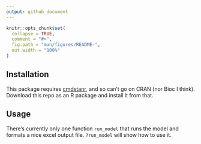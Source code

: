 ```yaml
---
output: github_document
---
```


```r
knitr::opts_chunk$set(
  collapse = TRUE,
  comment = "#>",
  fig.path = "man/figures/README-",
  out.width = "100%"
)
```



## Installation

This package requires [cmdstanr](https://mc-stan.org/cmdstanr/articles/cmdstanr.html), and so can't go on CRAN (nor Bioc I think). Download this repo as an R package and install it from that. 

## Usage

There's currently only one function `run_model` that runs the model and formats a nice excel output file. `?run_model` will show how to use it.

